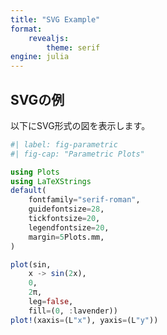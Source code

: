 ```yaml
---
title: "SVG Example"
format: 
    revealjs:
        theme: serif
engine: julia
---
```


## SVGの例

以下にSVG形式の図を表示します。

```julia
#| label: fig-parametric
#| fig-cap: "Parametric Plots"

using Plots
using LaTeXStrings
default(
    fontfamily="serif-roman",
    guidefontsize=28,
    tickfontsize=20,
    legendfontsize=20,
    margin=5Plots.mm,
)

plot(sin,
    x -> sin(2x),
    0,
    2π,
    leg=false,
    fill=(0, :lavender))
plot!(xaxis=(L"x"), yaxis=(L"y"))
```
